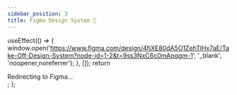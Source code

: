```yaml
---
sidebar_position: 3
title: Figma Design System 🔗
---
```



  useEffect(() => {
  window.open('https://www.figma.com/design/4fjXE80dA5O1ZehTlHx7aE/Take-Off-Design-System?node-id=1-2&t=9ss3NxC6c0mApqgm-1', '_blank', 'noopener,noreferrer');
  }, []);
  return <div>Redirecting to Figma...</div>;
};

<FigmaRedirect />
